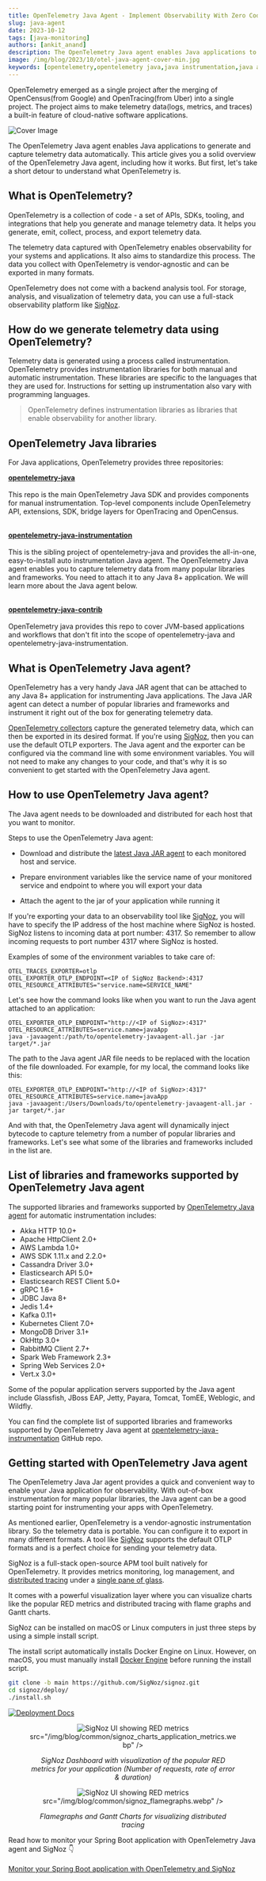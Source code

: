 ```yaml
---
title: OpenTelemetry Java Agent - Implement Observability With Zero Code Changes
slug: java-agent
date: 2023-10-12
tags: [java-monitoring]
authors: [ankit_anand]
description: The OpenTelemetry Java agent enables Java applications to generate and capture telemetry data automatically. It is very easy to get started...
image: /img/blog/2023/10/otel-java-agent-cover-min.jpg
keywords: [opentelemetry,opentelemetry java,java instrumentation,java auto-instrumentation,signoz]
---
```

OpenTelemetry emerged as a single project after the merging of OpenCensus(from Google) and OpenTracing(from Uber) into a single project. The project aims to make telemetry data(logs, metrics, and traces) a built-in feature of cloud-native software applications.

![Cover Image](/img/blog/2023/10/otel-java-agent-cover.webp)

The OpenTelemetry Java agent enables Java applications to generate and capture telemetry data automatically. This article gives you a solid overview of the OpenTelemetry Java agent, including how it works. But first, let's take a short detour to understand what OpenTelemetry is.

## What is OpenTelemetry?

OpenTelemetry is a collection of code - a set of APIs, SDKs, tooling, and integrations that help you generate and manage telemetry data. It helps you generate, emit, collect, process, and export telemetry data.

The telemetry data captured with OpenTelemetry enables observability for your systems and applications. It also aims to standardize this process. The data you collect with OpenTelemetry is vendor-agnostic and can be exported in many formats.

OpenTelemetry does not come with a backend analysis tool. For storage, analysis, and visualization of telemetry data, you can use a full-stack observability platform like [SigNoz](https://signoz.io/).

## How do we generate telemetry data using OpenTelemetry?

Telemetry data is generated using a process called instrumentation. OpenTelemetry provides instrumentation libraries for both manual and automatic instrumentation. These libraries are specific to the languages that they are used for. Instructions for setting up instrumentation also vary with programming languages.

> OpenTelemetry defines instrumentation libraries as libraries that enable observability for another library.

## OpenTelemetry Java libraries

For Java applications, OpenTelemetry provides three repositories:

<a href = "https://github.com/open-telemetry/opentelemetry-java" rel="noopener noreferrer nofollow" target="_blank" ><b>opentelemetry-java</b></a><br></br>This repo is the main OpenTelemetry Java SDK and provides components for manual instrumentation. Top-level components include OpenTelemetry API, extensions, SDK, bridge layers for OpenTracing and OpenCensus.<br></br>

<a href = "https://github.com/open-telemetry/opentelemetry-java-instrumentation" rel="noopener noreferrer nofollow" target="_blank" ><b>opentelemetry-java-instrumentation</b></a><br></br>This is the sibling project of opentelemetry-java and provides the all-in-one, easy-to-install auto instrumentation Java agent. The OpenTelemetry Java agent enables you to capture telemetry data from many popular libraries and frameworks. You need to attach it to any Java 8+ application. We will learn more about the Java agent below.<br></br>

<a href = "https://github.com/open-telemetry/opentelemetry-java-contrib" rel="noopener noreferrer nofollow" target="_blank" ><b>opentelemetry-java-contrib</b></a><br></br>
OpenTelemetry java provides this repo to cover JVM-based applications and workflows that don't fit into the scope of opentelemetry-java and opentelemetry-java-instrumentation.

## What is OpenTelemetry Java agent?

OpenTelemetry has a very handy Java JAR agent that can be attached to any Java 8+ application for instrumenting Java applications. The Java JAR agent can detect a number of popular libraries and frameworks and instrument it right out of the box for generating telemetry data.

[OpenTelemetry collectors](https://signoz.io/blog/opentelemetry-collector-complete-guide/) capture the generated telemetry data, which can then be exported in its desired format. If you're using [SigNoz](https://signoz.io/), then you can use the default OTLP exporters. The Java agent and the exporter can be configured via the command line with some environment variables. You will not need to make any changes to your code, and that's why it is so convenient to get started with the OpenTelemetry Java agent.

## How to use OpenTelemetry Java agent?

The Java agent needs to be downloaded and distributed for each host that you want to monitor.

Steps to use the OpenTelemetry Java agent:

- Download and distribute the [latest Java JAR agent](https://github.com/open-telemetry/opentelemetry-java-instrumentation/releases/latest/download/opentelemetry-javaagent.jar) to each monitored host and service.

- Prepare environment variables like the service name of your monitored service and endpoint to where you will export your data

- Attach the agent to the jar of your application while running it

If you're exporting your data to an observability tool like [SigNoz](https://signoz.io/), you will have to specify the IP address of the host machine where SigNoz is hosted. SigNoz listens to incoming data at port number: 4317. So remember to allow incoming requests to port number 4317 where SigNoz is hosted.

Examples of some of the environment variables to take care of:

```
OTEL_TRACES_EXPORTER=otlp
OTEL_EXPORTER_OTLP_ENDPOINT=<IP of SigNoz Backend>:4317
OTEL_RESOURCE_ATTRIBUTES="service.name=SERVICE_NAME"
```

Let's see how the command looks like when you want to run the Java agent attached to an application:

```
OTEL_EXPORTER_OTLP_ENDPOINT="http://<IP of SigNoz>:4317"
OTEL_RESOURCE_ATTRIBUTES=service.name=javaApp
java -javaagent:/path/to/opentelemetry-javaagent-all.jar -jar target/*.jar
```

The path to the Java agent JAR file needs to be replaced with the location of the file downloaded. For example, for my local, the command looks like this:

```
OTEL_EXPORTER_OTLP_ENDPOINT="http://<IP of SigNoz>:4317"
OTEL_RESOURCE_ATTRIBUTES=service.name=javaApp
java -javaagent:/Users/Downloads/to/opentelemetry-javaagent-all.jar -jar target/*.jar
```

And with that, the OpenTelemetry Java agent will dynamically inject bytecode to capture telemetry from a number of popular libraries and frameworks. Let's see what some of the libraries and frameworks included in the list are.

## List of libraries and frameworks supported by OpenTelemetry Java agent

The supported libraries and frameworks supported by [OpenTelemetry Java agent](https://signoz.io/docs/instrumentation/opentelemetry-java/) for automatic instrumentation includes:

- Akka HTTP 10.0+
- Apache HttpClient 2.0+
- AWS Lambda 1.0+
- AWS SDK 1.11.x and 2.2.0+
- Cassandra Driver 3.0+
- Elasticsearch API 5.0+
- Elasticsearch REST Client 5.0+
- gRPC 1.6+
- JDBC Java 8+
- Jedis 1.4+
- Kafka 0.11+
- Kubernetes Client 7.0+
- MongoDB Driver 3.1+
- OkHttp 3.0+
- RabbitMQ Client 2.7+
- Spark Web Framework 2.3+
- Spring Web Services 2.0+
- Vert.x 3.0+

Some of the popular application servers supported by the Java agent include Glassfish, JBoss EAP, Jetty, Payara, Tomcat, TomEE, Weblogic, and Wildfly.

You can find the complete list of supported libraries and frameworks supported by OpenTelemetry Java agent at <a href = "https://github.com/open-telemetry/opentelemetry-java-instrumentation/blob/main/docs/supported-libraries.md#libraries--frameworks" rel="noopener noreferrer nofollow" target="_blank" >opentelemetry-java-instrumentation</a> GitHub repo.

## Getting started with OpenTelemetry Java agent

The OpenTelemetry Java Jar agent provides a quick and convenient way to enable your Java application for observability. With out-of-box instrumentation for many popular libraries, the Java agent can be a good starting point for instrumenting your apps with OpenTelemetry.

As mentioned earlier, OpenTelemetry is a vendor-agnostic instrumentation library. So the telemetry data is portable. You can configure it to export in many different formats. A tool like [SigNoz](https://signoz.io/) supports the default OTLP formats and is a perfect choice for sending your telemetry data.

SigNoz is a full-stack open-source APM tool built natively for OpenTelemetry. It provides metrics monitoring, log management, and [distributed tracing](https://signoz.io/blog/distributed-tracing-in-microservices/) under a [single pane of glass](https://signoz.io/blog/single-pane-of-glass-monitoring/).

It comes with a powerful visualization layer where you can visualize charts like the popular RED metrics and distributed tracing with flame graphs and Gantt charts.

SigNoz can be installed on macOS or Linux computers in just three steps by using a simple install script.

The install script automatically installs Docker Engine on Linux. However, on macOS, you must manually install <a href = "https://docs.docker.com/engine/install/" rel="noopener noreferrer nofollow" target="_blank">Docker Engine</a> before running the install script.

```bash
git clone -b main https://github.com/SigNoz/signoz.git
cd signoz/deploy/
./install.sh
```

[![Deployment Docs](/img/blog/common/deploy_docker_documentation.webp)](https://signoz.io/docs/install/)


<figure data-zoomable align='center'>
    <img className="box-shadowed-image"
  alt="SigNoz UI showing RED metrics"
  
  src="/img/blog/common/signoz_charts_application_metrics.webp"
  />
<figcaption><i>SigNoz Dashboard with visualization of the popular RED metrics for your application (Number of requests, rate of error & duration)</i></figcaption>
  </figure>


<figure data-zoomable align='center'>
    <img className="box-shadowed-image"
  alt="SigNoz UI showing RED metrics"
  
  src="/img/blog/common/signoz_flamegraphs.webp"
  />
<figcaption><i>Flamegraphs and Gantt Charts for visualizing distributed tracing</i></figcaption>
  </figure>



Read how to monitor your Spring Boot application with OpenTelemetry Java agent and SigNoz 👇<br></br>
[Monitor your Spring Boot application with OpenTelemetry and SigNoz](https://signoz.io/blog/opentelemetry-spring-boot/)
